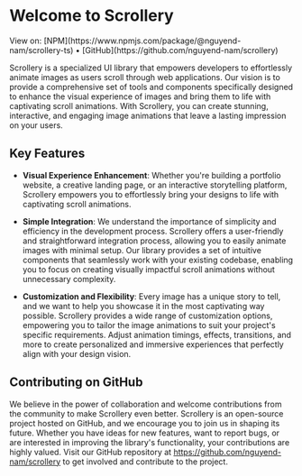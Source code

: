 # Welcome to Scrollery

<div className="bg-[#03FBA2]/50 border-l-2 border-[#0DBBA5] p-2 mt-10">
  View on: [NPM](https://www.npmjs.com/package/@nguyend-nam/scrollery-ts)
  &bullet; [GitHub](https://github.com/nguyend-nam/scrollery)
</div>

Scrollery is a specialized UI library that empowers developers to effortlessly animate images as users scroll through web applications. Our vision is to provide a comprehensive set of tools and components specifically designed to enhance the visual experience of images and bring them to life with captivating scroll animations. With Scrollery, you can create stunning, interactive, and engaging image animations that leave a lasting impression on your users.

## Key Features

- <strong className="text-[#0DBBA5]">Visual Experience Enhancement</strong>:
  Whether you're building a portfolio website, a creative landing page, or an
  interactive storytelling platform, Scrollery empowers you to effortlessly
  bring your designs to life with captivating scroll animations.

- <strong className="text-[#0DBBA5]">Simple Integration</strong>: We understand
  the importance of simplicity and efficiency in the development process.
  Scrollery offers a user-friendly and straightforward integration process,
  allowing you to easily animate images with minimal setup. Our library provides
  a set of intuitive components that seamlessly work with your existing
  codebase, enabling you to focus on creating visually impactful scroll
  animations without unnecessary complexity.

- <strong className="text-[#0DBBA5]">Customization and Flexibility</strong>:
  Every image has a unique story to tell, and we want to help you showcase it in
  the most captivating way possible. Scrollery provides a wide range of
  customization options, empowering you to tailor the image animations to suit
  your project's specific requirements. Adjust animation timings, effects,
  transitions, and more to create personalized and immersive experiences that
  perfectly align with your design vision.

## Contributing on GitHub

We believe in the power of collaboration and welcome contributions from the community to make Scrollery even better. Scrollery is an open-source project hosted on GitHub, and we encourage you to join us in shaping its future. Whether you have ideas for new features, want to report bugs, or are interested in improving the library's functionality, your contributions are highly valued. Visit our GitHub repository at https://github.com/nguyend-nam/scrollery to get involved and contribute to the project.
